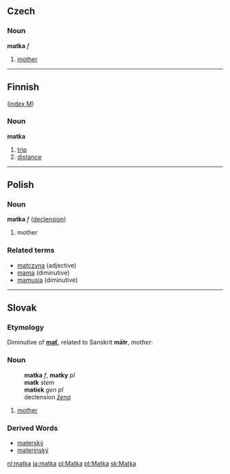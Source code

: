 ==Czech==

===Noun===
'''matka''' ''f''
#[[mother]]

----

==Finnish==
([[Wiktionary:Finnish_index_m|index M]])
===Noun===
'''matka'''
#[[trip]]
#[[distance]]

----

==Polish==
===Noun===
'''matka''' ''f'' ([[Wiktionary Appendix:Polish hard feminine noun declension|declension]])
# mother

===Related terms===
* [[matczyna]] (adjective)
* [[mama]] (diminutive)
* [[mamusia]] (diminutive)

----

== Slovak ==
=== Etymology ===
Diminutive of '''[[mať#Slovak|mať]]''', related to Sanskrit '''mātr''', ''mother''.

=== Noun ===
:'''matka''' ''f'', '''matky''' ''pl''
:'''matk''' ''stem''
:'''matiek''' ''gen pl''
:declension ''[[Slovak declension pattern žena|žena]]''
# [[mother]]

=== Derived Words ===
* [[materský]]
* [[materinský]]

[[nl:matka]]
[[ja:matka]]
[[pl:Matka]]
[[pt:Matka]]
[[sk:Matka]]